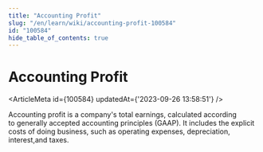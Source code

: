 ```yaml
---
title: "Accounting Profit"
slug: "/en/learn/wiki/accounting-profit-100584"
id: "100584"
hide_table_of_contents: true
---
```



# Accounting Profit

<ArticleMeta id={100584} updatedAt={'2023-09-26 13:58:51'} />
<div className='border-solid border-b border-t-0 my-4 border-[var(--ifm-color-gray-300)]' />

Accounting profit is a company's total earnings, calculated according to generally accepted accounting principles (GAAP). It includes the explicit costs of doing business, such as operating expenses, depreciation, interest,and taxes.

